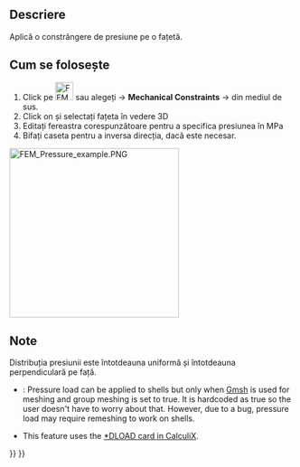 <languages/>

{{Docnav
|[[FEM_ConstraintForce|Constraint force]]
|[[FEM_ConstraintCentrif|Constraint centrif]]
|[[FEM_Workbench|FEM]]
|IconL=FEM_ConstraintForce.svg
|IconR=FEM_ConstraintCentrif.svg
|IconC=Workbench_FEM.svg
}}

<div class="mw-translate-fuzzy">
{{GuiCommand/ro|Name=FEM ConstraintPressure|Name/ro=FEM ConstraintPressure|MenuLocation=Model → Mechanical Constraints → Constraint pressure||Workbenches=[[FEM_Workbench/ro|FEM]]|Shortcut=|SeeAlso=[[FEM_tutorial/ro|FEM tutorial]]}}
</div>

<span id="Description"></span>
==Descriere==

<div class="mw-translate-fuzzy">
Aplică o constrângere de presiune pe o fațetă.
</div>

<span id="Usage"></span>
<div class="mw-translate-fuzzy">
== Cum se folosește ==
</div>

<div class="mw-translate-fuzzy">
#Click pe [[Image:FEM ConstraintPressure.png|32px]] sau alegeți {{KEY|Model}} → '''Mechanical Constraints''' → {{KEY|[[Image:FEM ConstraintPressure.png|32px]] Constraint pressure}}  din mediul de sus.
#Click on {{KEY| Add reference}} și selectați fațeta în vedere 3D 
#Editați fereastra corespunzătoare pentru a specifica presiunea în MPa
#Bifați caseta pentru a inversa direcția, dacă este necesar.
</div>

[[Image:FEM_Pressure_example.PNG|300px]]
{{Caption|Pressure load applied to a cylinder}}

<span id="Notes"></span>
==Note==

<div class="mw-translate-fuzzy">
Distribuția presiunii este întotdeauna uniformă și întotdeauna perpendiculară pe față.
</div>

* {{VersionMinus|0.21}}: Pressure load can be applied to shells but only when [[FEM_MeshGmshFromShape|Gmsh]] is used for meshing and group meshing is set to true. It is hardcoded as true so the user doesn't have to worry about that. However, due to a bug, pressure load may require remeshing to work on shells.
* This feature uses the [https://web.mit.edu/calculix_v2.7/CalculiX/ccx_2.7/doc/ccx/node190.html *DLOAD card in CalculiX].


{{Docnav
|[[FEM_ConstraintForce|Constraint force]]
|[[FEM_ConstraintCentrif|Constraint centrif]]
|[[FEM_Workbench|FEM]]
|IconL=FEM_ConstraintForce.svg
|IconR=FEM_ConstraintCentrif.svg
|IconC=Workbench_FEM.svg
}}

{{FEM Tools navi{{#translation:}}}}
{{Userdocnavi{{#translation:}}}}
